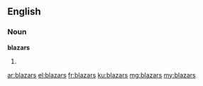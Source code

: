 ==English==

===Noun===
'''blazars'''

# {{plural of|blazar}}

[[ar:blazars]]
[[el:blazars]]
[[fr:blazars]]
[[ku:blazars]]
[[mg:blazars]]
[[my:blazars]]